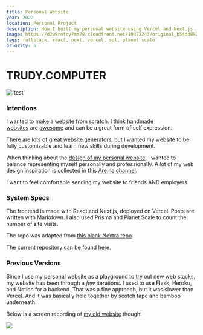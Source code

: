 ```yaml
---
title: Personal Website
year: 2022
location: Personal Project
description: How I built my personal website using Vercel and Next.js
image: https://d2w9rnfcy7mm78.cloudfront.net/19472243/original_b54dd892c42651489e6895286183352b.jpg?1671376656?bc=0
tags: fullstack, react, next, vercel, sql, planet scale
priority: 5
---
```


# TRUDY.COMPUTER

!['test'](https://d2w9rnfcy7mm78.cloudfront.net/19472243/original_b54dd892c42651489e6895286183352b.jpg?1671376656?bc=0 'hey')

### Intentions

I wanted to make a website from scratch. I think [handmade websites](https://gossipsweb.net/) are [awesome](https://tilde.town/~zach/folk-html.html) and can be a great form of self expression.

There are lots of great [website generators](https://cargo.site/), but I wanted my website to be fully customizable and learn new skills during development.

When thinking about the [design of my personal website](https://thecreativeindependent.com/guides/how-to-make-a-website-for-your-creative-work/), I wanted to balance representing myself
personally and professionally. A lot of my web design inspiration is collected in this [Are.na channel](https://www.are.na/trudy-painter/ui-ux-e7l6cz6uksa).

I want to feel comfortable sending my website to friends AND employers.

### System Specs

The frontend is made with React and Next.js, deployed on Vercel. Posts are written with Markdown. I also used Prisma and Planet Scale to count the number of site visits.

The repo was adapted from [this blank Nextra repo](https://github.com/jaredpalmer/nextra-blank-custom-theme).

The current repository can be found [here](https://github.com/trudypainter/nextra-trudy-computer).

### Previous Versions

Since I use my personal website as a playground to try out new web stacks, my website has been through a _few_ iterations.
I used to use Flask, Heroku, and Notion for a backend. That was a fine approach, but it was slower than Vercel. And it was basically held together
by scotch tape and bamboo underneath.

Below is a screen recording of [my old website](https://github.com/trudypainter/trudy-computer-react) though!

![](/trudy-computer/2.jpg)
